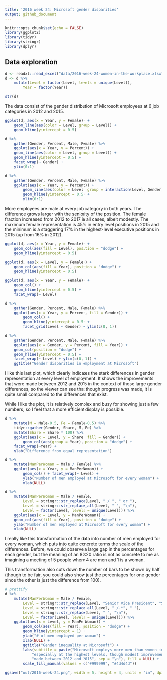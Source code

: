 ```yaml
---
title: '2016 week 24: Microsoft gender disparities'
output: github_document
---
```


```r
knitr::opts_chunk$set(echo = FALSE)
library(ggplot2)
library(tidyr)
library(stringr)
library(dplyr)
```

## Data exploration

```r
d <- readxl::read_excel("data/2016-week-24-women-in-the-workplace.xlsx")
d <- d %>% 
    mutate(Level = factor(Level, levels = unique(Level)), 
        Year = factor(Year))

str(d)
```

The data consist of the gender distribution of Microsoft employees at 6 job categories in 2012 and 2015. 

```r
ggplot(d, aes(x = Year, y = Female)) + 
    geom_line(aes(color = Level, group = Level)) + 
    geom_hline(yintercept = 0.5)

d %>% 
    gather(Gender, Percent, Male, Female) %>% 
    ggplot(aes(x = Year, y = Percent)) + 
    geom_line(aes(color = Level, group = Level)) + 
    geom_hline(yintercept = 0.5) + 
    facet_wrap(~ Gender) +
    ylim(0:1)

d %>% 
    gather(Gender, Percent, Male, Female) %>% 
    ggplot(aes(x = Year, y = Percent)) + 
        geom_line(aes(color = Level, group = interaction(Level, Gender), linetype = Gender)) + 
        geom_hline(yintercept = 0.5) + 
        ylim(0:1)
```

More employees are male at every job category in both years. The difference grows larger with the seniority of the position. The female fraction increased from 2012 to 2017 in all cases, albeit modestly. The maximum female representation is 45% in entry level positions in 2015 and the minimum is a staggering 17% in the highest-level executive positions in 2015 (up from 16% in 2012). 

```r
ggplot(d, aes(x = Year, y = Female)) + 
    geom_col(aes(fill = Level), position = "dodge") + 
    geom_hline(yintercept = 0.5)

ggplot(d, aes(x = Level, y = Female)) + 
    geom_col(aes(fill = Year), position = "dodge") + 
    geom_hline(yintercept = 0.5)

ggplot(d, aes(x = Year, y = Female)) + 
    geom_col() + 
    geom_hline(yintercept = 0.5) + 
    facet_wrap(~ Level)

d %>% 
    gather(Gender, Percent, Male, Female) %>% 
    ggplot(aes(x = Year, y = Percent, fill = Gender)) + 
        geom_col() + 
        geom_hline(yintercept = 0.5) + 
        facet_grid(Level ~ Gender) + ylim(c(0, 1))

d %>% 
    gather(Gender, Percent, Male, Female) %>% 
    ggplot(aes(x = Gender, y = Percent, fill = Year)) + 
    geom_col(position = "dodge") + 
    geom_hline(yintercept = 0.5) + 
    facet_wrap(~ Level) + ylim(c(0, 1)) + 
    ggtitle("Gender disparities in employment at Microsoft")
```

I like this last plot, which clearly indicates the stark differences in gender representation at every level of employment. It shows the improvements that were made between 2012 and 2015 in the context of those large gender differences, so the viewer can see that though progress was made, it is quite small compared to the differences that exist. 

While I like the plot, it is relatively complex and busy for showing just a few numbers, so I feel that a more efficient display is possible. 

```r
d %>% 
    mutate(M = Male-0.5, Fe = Female-0.5) %>% 
    tidyr::gather(Gender, Share, M, Fe) %>% 
    mutate(Share = Share * 100) %>% 
    ggplot(aes(x = Level, y = Share, fill = Gender)) + 
        geom_col(aes(group = Year), position = "dodge") + 
    facet_wrap(~Year) + 
    ylab("Difference from equal representation")

d %>% 
    mutate(ManPerWoman = Male / Female) %>% 
    ggplot(aes(x = Year, y = ManPerWoman)) + 
        geom_col() + facet_wrap(~ Level) + 
        ylab("Number of men employed at Microsoft for every woman") + 
        xlab(NULL)

d %>% 
    mutate(ManPerWoman = Male / Female, 
        Level = stringr::str_replace(Level, " / ", " or "), 
        Level = stringr::str_replace_all(Level, " ", "\n"),
        Level = factor(Level, levels = unique(Level))) %>%
    ggplot(aes(x = Level, y = ManPerWoman)) + 
    geom_col(aes(fill = Year), position = "dodge") + 
    ylab("Number of men employed at Microsoft for every woman") + 
    xlab(NULL)
```

I really like this transformation of the data into number of men employed for every woman, which puts into quite concrete terms the scale of the differences. Before, we could observe a large gap in the percentages for each gender, but the meaning of an 80:20 ratio is not as concrete to me as imagining a meeting of 5 people where 4 are men and 1 is a woman. 

This transformation also cuts down the number of bars to be shown by half (though to be fair, you could also show just the percentages for one gender since the other is just the difference from 100). 

```r
# prettify
d %>% 
    mutate(ManPerWoman = Male / Female, 
        Level = stringr::str_replace(Level, "Senior Vice President", "Senior\nVP"), 
        Level = stringr::str_replace_all(Level, " /.*", " "),
        Level = stringr::str_replace(Level, " ", "\n"), 
        Level = factor(Level, levels = unique(Level))) %>%
    ggplot(aes(x = Level, y = ManPerWoman)) + 
        geom_col(aes(fill = Year), position = "dodge") + 
        geom_hline(yintercept = 1) +
        ylab("# of men employed per woman") + 
        xlab(NULL) + 
        ggtitle("Gender inequality at Microsoft") + 
        labs(subtitle = paste("Microsoft employs more men than women in every job category,",
            "especially at the highest levels, though modest improvements were",
            "made between 2012 and 2015", sep = "\n"), fill = NULL) + 
        scale_fill_manual(values = c("#999999", "#4d4d4d"))

ggsave("out/2016-week-24.png", width = 5, height = 4, units = "in", dpi = 303)

```
